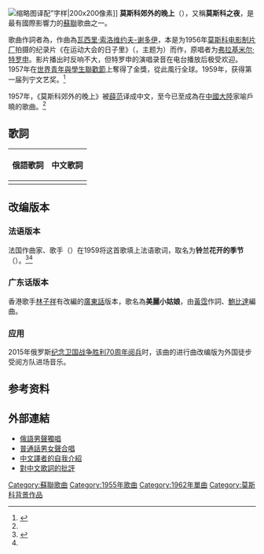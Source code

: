 [[File:Подмосковные_Вечера.png|缩略图]]译配”字样|200x200像素]]
'''莫斯科郊外的晚上'''（{{lang-ru|Подмосковные Вечера}}），又稱'''莫斯科之夜'''，是最有國際影響力的[[蘇聯|蘇聯]]歌曲之一。

歌曲作詞者為{{link-ru|米哈伊爾·馬都索夫斯基|Михаил Матусовский}}，作曲為[[瓦西里·索洛维约夫-谢多伊|瓦西里·索洛维约夫-谢多伊]]，本是为1956年[[莫斯科电影制片厂|莫斯科电影制片厂]]拍摄的纪录片《在运动大会的日子里》（{{lang|ru|В Дни Спартакиады}}，主题为{{link-ru|1956年苏联人民斯巴达克运动会|Летняя Спартакиада народов СССР 1956}}）而作，原唱者为[[弗拉基米尔·特罗申|弗拉基米尔·特罗申]]。影片播出时反响不大，但特罗申的演唱录音在电台播放后极受欢迎。1957年在{{link-ru|第6届世界青年与学生联欢节|VI Всемирный фестиваль молодёжи и студентов|第6屆}}[[世界青年與學生聯歡節|世界青年與學生聯歡節]]上奪得了金獎，從此風行全球。1959年，获得第一届列宁文艺奖。<ref name="xuefan">{{Cite book | author = 薛范 | title = 俄苏民歌经典 1917-1991 | location = 上海 | publisher = 上海音乐出版社 | date = 2007年10月 | ISBN = 978-7-80751-113-7}}</ref>

1957年，《莫斯科郊外的晚上》被[[薛范|薛范]]译成中文，至今已至成為在[[中國大陸|中國大陸]]家喻戶曉的歌曲。<ref name="xuefan"/>

==歌詞==
{|valign="top" width="100%"
!俄語歌詞||中文歌詞
|-
|width="50%"|
{{lang|ru|Не слышны в саду даже шорохи,<br>
Всё здесь замерло до утра,<br>
Если б знали вы, как мне дороги<br>
Подмосковные вечера.}}

{{lang|ru|Речка движется и не движется,<br>
Вся из лунного серебра,<br>
Песня слышится и не слышится<br>
В эти тихие вечера.}}

{{lang|ru|Что ж ты милая, смотришь искоса,<br>
Низко голову наклоня?<br>
Трудно высказать и не высказать<br>
Всё, что на сердце у меня.}}

{{lang|ru|А рассвет уже всё заметнее,<br>
Так, пожалуйста, будь добра,<br>
Не забудь и ты эти летние<br>
Подмосковные вечера.}}   

|width="50%"|
{{lang|zh|深夜花园里，四处静悄悄，<br>
树叶儿也不再沙沙响。<br>
夜色多么好，令我心神往，<br>
在这迷人的晚上。}}

{{lang|zh|小河静静流，微微泛波浪，<br>
明月照水面闪银光。<br>
依稀听得到，有人轻声唱，<br>
多么幽静的晚上。}}

{{lang|zh|我的心上人，坐在我身旁，<br>
偷偷儿看着我，不声响。<br>
我想开口讲，不知怎样讲，<br>
多少话儿留在心上。}}

{{lang|zh|长夜快过去，天色蒙蒙亮，<br>
衷心祝福你，好姑娘。<br>
但愿从今后，你我永不忘，<br>
莫斯科郊外的晚上。}}
|}

==改编版本==
===法语版本===
法国作曲家、歌手（{{link-fr|弗朗西斯·雷马克|Francis Lemarque}}）在1959将这首歌填上法语歌词，取名为'''铃兰花开的季节'''（''{{lang|fr|Le temps du muguet}}''）。<ref>{{Cite web|url= http://www.tudou.com/programs/view/5C_VbBOSIJM/|title= 铃兰花开的季节（法语歌）|publisher= 土豆网|4= |access-date= 2012-09-23|archive-date= 2015-05-19|archive-url= https://web.archive.org/web/20150519205057/http://www.tudou.com/programs/view/5C_VbBOSIJM/|dead-url= no}}</ref><ref name="xuefan"/>

{{lang|fr|
Il est revenu, le temps du muguet<br>
Comme un vieil ami retrouvé<br>
Il est revenu flaner le long des quais<br>
Jusqu'au banc où je t'attendais<br>
Et j'ai vu refleurir<br>
L'éclat de ton sourire<br>
Aujourd'hui plus beau que jamais}}

{{lang|fr|
Le temps du muguet ne dure jamais<br>
Plus longtemps que le mois de mai<br>
Quand tous ses bouquets déjà seront fanés<br>
Pour nous deux rien n'aura changé<br>
Aussi belle qu'avant<br>
Notre chanson d'amour<br>
Chantera comme au premier jour}}

{{lang|fr|
Il s'en est allé, le temps du muguet<br>
Comme un vieil ami fatigué<br>
Pour toute une année, pour se faire oublier<br>
En partant il nous a laissé<br>
Un peu de son printemps<br>
Un peu de ses vingt ans<br>
Pour s'aimer, pour s'aimer longtemps}}

===广东话版本===
香港歌手[[林子祥|林子祥]]有改編的[[廣東話|廣東話]]版本，歌名為'''美麗小姑娘'''，由[[黃霑|黃霑]]作詞、[[鮑比達|鮑比達]]編曲。

===应用===
2015年俄罗斯[[2015年红场阅兵|纪念卫国战争胜利70周年阅兵]]时，该曲的进行曲改编版为外国徒步受阅方队进场音乐。

==参考资料==
{{Reflist|2}}

==外部連結==
*[http://v.youku.com/v_show/id_XNDI2MDIwMjYw.html 俄語男聲獨唱] {{Wayback|url=http://v.youku.com/v_show/id_XNDI2MDIwMjYw.html |date=20220307093744 }}
*[https://web.archive.org/web/20060830110032/http://www.sowerclub.com/fmpic/atta1794.mp3 普通話男女聲合唱]
*[https://web.archive.org/web/20070103084411/http://news.xinhuanet.com/audio/2003-04/23/content_845450.htm 中文譯者的自我介紹]
*[http://uflc.nccu.edu.tw:8080/uflc_web/act/interlangs/theses/09.pdf 對中文歌詞的批評]{{dead link|date=2018年4月 |bot=InternetArchiveBot |fix-attempted=yes }}

[[Category:蘇聯歌曲|Category:蘇聯歌曲]]
[[Category:1955年歌曲|Category:1955年歌曲]]
[[Category:1962年單曲|Category:1962年單曲]]
[[Category:莫斯科背景作品|Category:莫斯科背景作品]]
